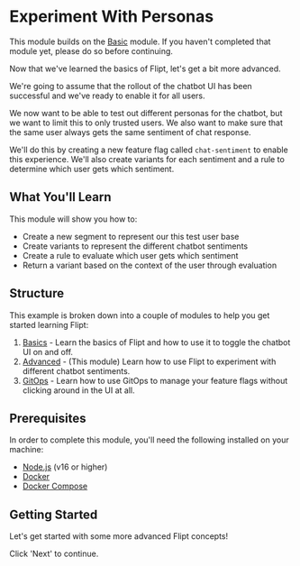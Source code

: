 # Experiment With Personas

This module builds on the [Basic](/) module. If you haven't completed that module yet, please do so before continuing.

Now that we've learned the basics of Flipt, let's get a bit more advanced.

We're going to assume that the rollout of the chatbot UI has been successful and we've ready to enable it for all users.

We now want to be able to test out different personas for the chatbot, but we want to limit this to only trusted users. We also want to make sure that the same user always gets the same sentiment of chat response.

We'll do this by creating a new feature flag called `chat-sentiment` to enable this experience. We'll also create variants for each sentiment and a rule to determine which user gets which sentiment.

## What You'll Learn

This module will show you how to:

- Create a new segment to represent our this test user base
- Create variants to represent the different chatbot sentiments
- Create a rule to evaluate which user gets which sentiment
- Return a variant based on the context of the user through evaluation

## Structure

This example is broken down into a couple of modules to help you get started learning Flipt:

1. [Basics](/) - Learn the basics of Flipt and how to use it to toggle the chatbot UI on and off.
2. [Advanced](/advanced) - (This module) Learn how to use Flipt to experiment with different chatbot sentiments.
3. [GitOps](/gitops) - Learn how to use GitOps to manage your feature flags without clicking around in the UI at all.

## Prerequisites

In order to complete this module, you'll need the following installed on your machine:

- [Node.js](https://nodejs.org/en/download/) (v16 or higher)
- [Docker](https://docs.docker.com/get-docker/)
- [Docker Compose](https://docs.docker.com/compose/install/)

## Getting Started

Let's get started with some more advanced Flipt concepts!

Click 'Next' to continue.
